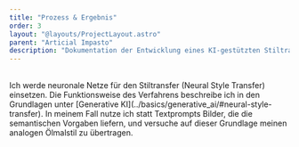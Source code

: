 ```yaml
---
title: "Prozess & Ergebnis"
order: 3
layout: "@layouts/ProjectLayout.astro"
parent: "Articial Impasto"
description: "Dokumentation der Entwicklung eines KI-gestützten Stiltransfer-Workflows mit verschiedenen Modellen und Adaptern."
---
```


<br />
Ich werde neuronale Netze für den Stiltransfer (Neural Style Transfer) einsetzen. Die Funktionsweise des Verfahrens beschreibe ich in den Grundlagen unter [Generative KI](../basics/generative_ai/#neural-style-transfer).
 In meinem Fall nutze ich statt Textprompts Bilder, die die semantischen Vorgaben liefern, und versuche auf dieser Grundlage meinen analogen Ölmalstil zu übertragen.